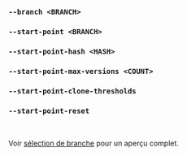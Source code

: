 ### `--branch <BRANCH>`
### `--start-point <BRANCH>`
### `--start-point-hash <HASH>`
### `--start-point-max-versions <COUNT>`
### `--start-point-clone-thresholds`
### `--start-point-reset`

<br />

Voir [sélection de branche](/fr/docs/explanation/branch-selection/) pour un aperçu complet.